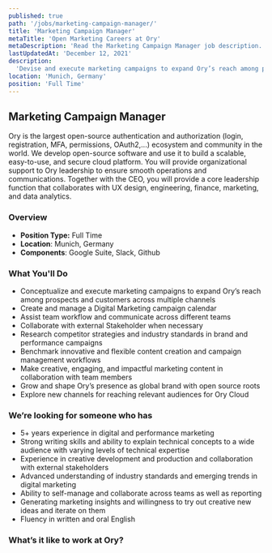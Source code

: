 ```yaml
---
published: true
path: '/jobs/marketing-campaign-manager/'
title: 'Marketing Campaign Manager'
metaTitle: 'Open Marketing Careers at Ory'
metaDescription: 'Read the Marketing Campaign Manager job description.'
lastUpdatedAt: 'December 12, 2021'
description:
  'Devise and execute marketing campaigns to expand Ory’s reach among prospects and customers across multiple channels.'
location: 'Munich, Germany'
position: 'Full Time'
---
```



## Marketing Campaign Manager

<About />

Ory is the largest open-source authentication and authorization (login,
registration, MFA, permissions, OAuth2,...) ecosystem and community in the world. We
develop open-source software and use it to build a scalable, easy-to-use, and
secure cloud platform. You will provide organizational support to Ory leadership
to ensure smooth operations and communications. Together with the CEO, you will
provide a core leadership function that collaborates with UX design,
engineering, finance, marketing, and data analytics.

### Overview

- **Position Type:** Full Time
- **Location**: Munich, Germany
- **Components**: Google Suite, Slack, Github

### What You'll Do

- Conceptualize and execute marketing campaigns to expand Ory’s reach among prospects and customers across multiple channels
- Create and manage a Digital Marketing campaign calendar
- Assist team workflow and communicate across different teams
- Collaborate with external Stakeholder when necessary
- Research competitor strategies and industry standards in brand and performance campaigns
- Benchmark innovative and flexible content creation and campaign management workflows
- Make creative, engaging, and impactful marketing content in collaboration with team members
- Grow and shape Ory’s presence as global brand with open source roots
- Explore new channels for reaching relevant audiences for Ory Cloud


### We’re looking for someone who has

- 5+ years experience in digital and performance marketing
- Strong writing skills and ability to explain technical concepts to a wide audience with varying levels of technical expertise
- Experience in creative development and production and collaboration with external stakeholders 
- Advanced understanding of industry standards and emerging trends in digital marketing
- Ability to self-manage and collaborate across teams as well as reporting
- Generating marketing insights and willingness to try out creative new ideas and iterate on them 
- Fluency in written and oral English


### What’s it like to work at Ory?

<WorkAtOry />
